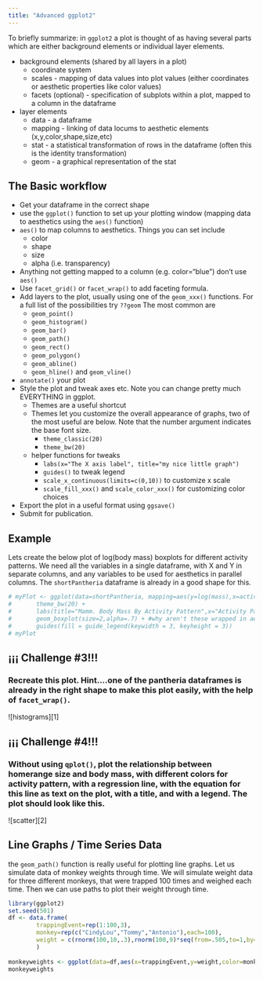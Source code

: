 ```yaml
---
title: "Advanced ggplot2"
---
```


To briefly summarize: in `ggplot2` a plot is thought of as having several parts which are either background elements or individual layer elements.  

* background elements (shared by all layers in a plot)
    * coordinate system
    * scales - mapping of data values into plot values (either coordinates or aesthetic properties like color values)
    * facets (optional) - specification of subplots within a plot, mapped to a column in the dataframe
    
* layer elements
    * data - a dataframe
    * mapping - linking of data locums to aesthetic elements (x,y,color,shape,size,etc)
    * stat - a statistical transformation of rows in the dataframe (often this is the identity transformation)
    * geom - a graphical representation of the stat
  
## The Basic workflow

*  Get your dataframe in the correct shape
*   use the `ggplot()` function to set up your plotting window (mapping data to aesthetics using the `aes()` function)
  * `aes()` to map columns to aesthetics. Things you can set include
      * color
      * shape
      * size 
      * alpha (i.e. transparency)
  *   Anything not getting mapped to a column (e.g. color="blue") don't use `aes()`
*   Use `facet_grid()` or `facet_wrap()` to add faceting formula. 
*   Add layers to the plot, usually using one of the `geom_xxx()` functions.  For a full list of the possibilities try `??geom` The most common are
    *  `geom_point()`
    *  `geom_histogram()`
    *  `geom_bar()`
    *  `geom_path()`
    *  `geom_rect()`
    *  `geom_polygon()`
    *  `geom_abline()`
    *  `geom_hline()` and `geom_vline()`
*   `annotate()` your plot
*   Style the plot and tweak axes etc. Note you can change pretty much EVERYTHING in ggplot.  
    * Themes are a useful shortcut
    * Themes let you customize the overall appearance of graphs, two of the most useful are below.  Note that the number argument indicates the base font size. 
      * `theme_classic(20)`
      * `theme_bw(20)`
    * helper functions for tweaks
      * `labs(x="The X axis label", title="my nice little graph")`
      * `guides()` to tweak legend
      * `scale_x_continuous(limits=c(0,10))` to customize x scale
      * `scale_fill_xxx()` and `scale_color_xxx()` for customizing color choices
      
*   Export the plot in a useful format using `ggsave()`
*   Submit for publication.


## Example

Lets create the below plot of log(body mass) boxplots for different activity patterns. We need all the variables in a single dataframe, with X and Y in separate columns, and any variables to be used for aesthetics in parallel columns. The `shortPantheria` dataframe is already in a good shape for this. 


```r
# myPlot <- ggplot(data=shortPantheria, mapping=aes(y=log(mass),x=activity,fill=activity)) +
#       theme_bw(20) + 
#       labs(title="Mamm. Body Mass By Activity Pattern",x="Activity Pattern",fill="Act. Pattern") +
#       geom_boxplot(size=2,alpha=.7) + #why aren't these wrapped in aes() 
#       guides(fill = guide_legend(keywidth = 3, keyheight = 3))
# myPlot

```

## &iexcl;&iexcl;&iexcl; Challenge #3!!!
### Recreate this plot. Hint....one of the pantheria dataframes is already in the right shape to make this plot easily, with the help of `facet_wrap()`.
![histograms][1]

## &iexcl;&iexcl;&iexcl; Challenge #4!!!
### Without using `qplot()`, plot the relationship between homerange size and body mass, with different colors for activity pattern, with a regression line, with the equation for this line as text on the plot, with a title, and with a legend. The plot should look like this.
![scatter][2]

## Line Graphs / Time Series Data

the `geom_path()` function is really useful for plotting line graphs.  Let us simulate data of monkey weights through time.  We will simulate weight data for three different monkeys, that were trapped 100 times and weighed each time. Then we can use paths to plot their weight through time.

```r
library(ggplot2)
set.seed(501)
df <- data.frame(
        trappingEvent=rep(1:100,3),
        monkey=rep(c("CindyLou","Tommy","Antonio"),each=100),
        weight = c(rnorm(100,10,.3),rnorm(100,9)*seq(from=.505,to=1,by=.005),rnorm(100,15))
        )
                 
monkeyweights <- ggplot(data=df,aes(x=trappingEvent,y=weight,color=monkey)) + geom_path() + theme_bw(20) + labs(title="Monkey weights through time", x="weight (kg)")
monkeyweights
```

